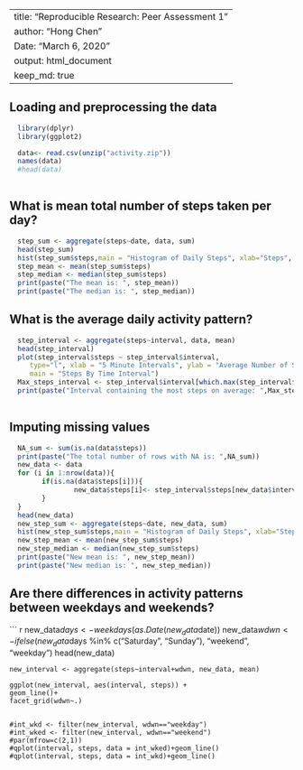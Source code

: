 ---
title: "Reproducible Research: Peer Assessment 1"
author: "Hong Chen"
Date: "March 6, 2020"
output: html_document
keep_md: true
----

## Loading and preprocessing the data

```r
  library(dplyr)
  library(ggplot2)

  data<- read.csv(unzip("activity.zip"))
  names(data)
  #head(data)
  
```


## What is mean total number of steps taken per day?
```r
  step_sum <- aggregate(steps~date, data, sum)
  head(step_sum)
  hist(step_sum$steps,main = "Histogram of Daily Steps", xlab="Steps", )
  step_mean <- mean(step_sum$steps)
  step_median <- median(step_sum$steps)
  print(paste("The mean is: ", step_mean))
  print(paste("The median is: ", step_median))
```

## What is the average daily activity pattern?
```r
  step_interval <- aggregate(steps~interval, data, mean)
  head(step_interval)
  plot(step_interval$steps ~ step_interval$interval,
     type="l", xlab = "5 Minute Intervals", ylab = "Average Number of Steps",
     main = "Steps By Time Interval")
  Max_steps_interval <- step_interval$interval[which.max(step_interval$steps)]
  print(paste("Interval containing the most steps on average: ",Max_steps_interval))
  
```
  

## Imputing missing values
```r
  NA_sum <- sum(is.na(data$steps))
  print(paste("The total number of rows with NA is: ",NA_sum))
  new_data <- data  
  for (i in 1:nrow(data)){
        if(is.na(data$steps[i])){
                new_data$steps[i]<- step_interval$steps[new_data$interval[i] == step_interval$interval]
        }
  }
  head(new_data)
  new_step_sum <- aggregate(steps~date, new_data, sum)
  hist(new_step_sum$steps,main = "Histogram of Daily Steps", xlab="Steps", )
  new_step_mean <- mean(new_step_sum$steps)
  new_step_median <- median(new_step_sum$steps)
  print(paste("New mean is: ", new_step_mean))
  print(paste("New median is: ", new_step_median))
```
  

## Are there differences in activity patterns between weekdays and weekends?
``` r
    new_data$days <- weekdays(as.Date(new_data$date))
    new_data$wdwn <- ifelse(new_data$days %in% c("Saturday", "Sunday"), "weekend", "weekday")
    head(new_data)
    
    new_interval <- aggregate(steps~interval+wdwn, new_data, mean)
    
    ggplot(new_interval, aes(interval, steps)) +
    geom_line()+
    facet_grid(wdwn~.)
    
    
    #int_wkd <- filter(new_interval, wdwn=="weekday")
    #int_wked <- filter(new_interval, wdwn=="weekend")
    #par(mfrow=c(2,1))
    #qplot(interval, steps, data = int_wked)+geom_line()
    #qplot(interval, steps, data = int_wkd)+geom_line()
  
    
     

 



